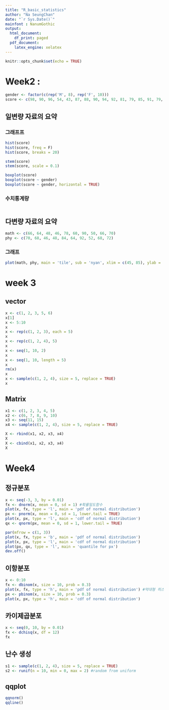 ```yaml
---
title: "R_basic_statistics"
author: "Na SeungChan"
date: "`r Sys.Date()`"
mainfont : NanumGothic
output:
  html_document:
    df_print: paged
  pdf_document:
    latex_engine: xelatex
---
```


```r
knitr::opts_chunk$set(echo = TRUE)
```




# Week2 : 

```r
gender <- factor(c(rep('M', 8), rep('F', 10)))
score <- c(98, 90, 96, 54, 43, 87, 88, 90, 94, 92, 81, 79, 85, 91, 79, 88, 89, 83)

```


## 일변량 자료의 요약

### 그래프프

```r
hist(score)
hist(score, freq = F)
hist(score, breaks = 20)
```


```r
stem(score)
stem(score, scale = 0.1)
```



```r
boxplot(score)
boxplot(score ~ gender)
boxplot(score ~ gender, horizontal = TRUE)
``````


### 수치통계량

```r

```




## 다변량 자료의 요약

```r
math <- c(66, 64, 48, 46, 78, 60, 90, 50, 66, 70)
phy <- c(70, 68, 46, 48, 84, 64, 92, 52, 68, 72)
```


### 그래프

```r
plot(math, phy, main = 'tile', sub = 'nyan', xlim = c(45, 85), ylab = 'se', type = 'b')
```




# week 3

## vector

```r
x <- c(1, 2, 3, 5, 6)
x[1]
x <- 5:10
x
x <- rep(c(1, 2, 3), each = 5)
x
x <- rep(c(1, 2, 4), 5)
x
x <- seq(1, 10, 2)
x
x <- seq(1, 10, length = 5)
x
rm(x)
x
x <- sample(c(1, 2, 4), size = 5, replace = TRUE)
x
```

## Matrix

```r
x1 <- c(1, 2, 3, 4, 5)
x2 <- c(6, 7, 8, 9, 10)
x3 <- seq(11, 15)
x4 <- sample(c(1, 2, 4), size = 5, replace = TRUE)

X <- rbind(x1, x2, x3, x4)
X
X <- cbind(x1, x2, x3, x4)
X
```


# Week4

## 정규분포


```r
x <- seq(-3, 3, by = 0.01)
fx <- dnorm(x, mean = 0, sd = 1) #확률밀도함수
plot(x, fx, type = 'l', main = 'pdf of normal distribution')
px <- pnorm(x, mean = 0, sd = 1, lower.tail = TRUE)
plot(x, px, type = 'l', main = 'cdf of normal distribution')
qx <- qnorm(px, mean = 0, sd = 1, lower.tail = TRUE)
```



```r
par(mfrow = c(1, 3))
plot(x, fx, type = 'b', main = 'pdf of normal distribution')
plot(x, px, type = 'l', main = 'cdf of normal distribution')
plot(px, qx, type = 'l', main = 'quantile for px')
dev.off()
```


## 이항분포


```r
x <- 0:10
fx <- dbinom(x, size = 10, prob = 0.3)
plot(x, fx, type = 'h', main = 'pdf of normal distribution') #막대형 히스토그램
px <- pbinom(x, size = 10, prob = 0.3)
plot(x, px, type = 'h', main = 'cdf of normal distribution')
```


## 카이제곱분포


```r
x <- seq(0, 10, by = 0.01)
fx <- dchisq(x, df = 12)
fx
```


## 난수 생성

```r
s1 <- sample(c(1, 2, 4), size = 5, replace = TRUE)
s2 <- runif(n = 10, min = 0, max = 2) #random from uniform
```



## qqplot

```r
qqnorm()
qqline()
```
















































































































































